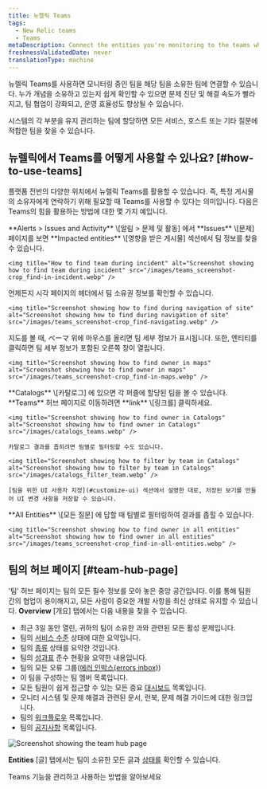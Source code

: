 ```yaml
---
title: 뉴렐릭 Teams
tags:
  - New Relic teams
  - Teams
metaDescription: Connect the entities you're monitoring to the teams who own them
freshnessValidatedDate: never
translationType: machine
---
```


뉴렐릭 Teams를 사용하면 모니터링 중인 팀을 해당 팀을 소유한 팀에 연결할 수 있습니다. 누가 개념을 소유하고 있는지 쉽게 확인할 수 있으면 문제 진단 및 해결 속도가 빨라지고, 팀 협업이 강화되고, 운영 효율성도 향상될 수 있습니다.

시스템의 각 부분을 유지 관리하는 팀에 할당하면 모든 서비스, 호스트 또는 기타 질문에 적합한 팀을 찾을 수 있습니다.

## 뉴렐릭에서 Teams를 어떻게 사용할 수 있나요? [#how-to-use-teams]

플랫폼 전반의 다양한 위치에서 뉴렐릭 Teams를 활용할 수 있습니다. 즉, 특정 게시물의 소유자에게 연락하기 위해 필요할 때 Teams를 사용할 수 있다는 의미입니다. 다음은 Teams의 힘을 활용하는 방법에 대한 몇 가지 예입니다.

<CollapserGroup>
  <Collapser id="find-during-incident" title="인시던트 중">
    **Alerts &gt; Issues and Activity** \[알림 &gt; 문제 및 활동] 에서 **Issues** \[문제] 페이지를 보면 **Impacted entities** \[영향을 받은 게시물] 섹션에서 팀 정보를 찾을 수 있습니다.

    <img title="How to find team during incident" alt="Screenshot showing how to find team during incident" src="/images/teams_screenshot-crop_find-in-incident.webp" />
  </Collapser>

  <Collapser id="find-while-navigating" title="플랫폼을 탐색하는 동안">
    언제든지 시각 페이지의 헤더에서 팀 소유권 정보를 확인할 수 있습니다.

    <img title="Screenshot showing how to find during navigation of site" alt="Screenshot showing how to find during navigation of site" src="/images/teams_screenshot-crop_find-navigating.webp" />
  </Collapser>

  <Collapser id="find-in-maps" title="지도에서">
    지도를 볼 때, ペーマ 위에 마우스를 올리면 팀 세부 정보가 표시됩니다. 또한, 엔티티를 클릭하면 팀 세부 정보가 포함된 오른쪽 창이 열립니다.

    <img title="Screenshot showing how to find owner in maps" alt="Screenshot showing how to find owner in maps" src="/images/teams_screenshot-crop_find-in-maps.webp" />
  </Collapser>

  <Collapser id="filter-in-catalogs" title="카탈로그에서">
    **Catalogs** \[카탈로그] 에 있으면 각 퍼즐에 할당된 팀을 볼 수 있습니다. **Teams** 허브 페이지로 이동하려면 **link** \[링크를] 클릭하세요.

    <img title="Screenshot showing how to find owner in Catalogs" alt="Screenshot showing how to find owner in Catalogs" src="/images/catalogs_teams.webp" />

    카탈로그 결과를 좁히려면 팀별로 필터링할 수도 있습니다.

    <img title="Screenshot showing how to filter by team in Catalogs" alt="Screenshot showing how to filter by team in Catalogs" src="/images/catalogs_filter_team.webp" />

    [팀을 위한 UI 사용자 지정](#customize-ui) 섹션에서 설명한 대로, 저장된 보기를 만들어 UI 변경 사항을 저장할 수 있습니다.
  </Collapser>

  <Collapser id="filter-in-all-entities" title="모든 존재에서">
    **All Entities** \[모든 질문] 에 답할 때 팀별로 필터링하여 결과를 좁힐 수 있습니다.

    <img title="Screenshot showing how to find owner in all entities" alt="Screenshot showing how to find owner in all entities" src="/images/teams_screenshot-crop_find-in-all-entities.webp" />
  </Collapser>
</CollapserGroup>

## 팀의 허브 페이지 [#team-hub-page]

&apos;팀&apos; 허브 페이지는 팀의 모든 필수 정보를 모아 놓은 중앙 공간입니다. 이를 통해 팀원 간의 협업이 용이해지고, 모든 사람이 중요한 개발 사항을 최신 상태로 유지할 수 있습니다. **Overview** \[개요] 탭에서는 다음 내용을 찾을 수 있습니다.

* 최근 3일 동안 열린, 귀하의 팀이 소유한 과와 관련된 모든 활성 문제입니다.
* 팀의 [서비스 수준](/docs/service-level-management/intro-slm/) 상태에 대한 요약입니다.
* 팀의 [종류](/docs/new-relic-solutions/new-relic-one/workloads/workloads-isolate-resolve-incidents-faster/) 상태를 요약한 것입니다.
* 팀의 [성과표](/docs/service-architecture-intelligence/scorecards/getting-started) 준수 현황을 요약한 내용입니다.
* 팀의 모든 오류 그룹([에러 인박스(errors inbox)](/docs/errors-inbox/getting-started/))
* 이 팀을 구성하는 팀 멤버 목록입니다.
* 모든 팀원이 쉽게 접근할 수 있는 모든 중요 [대시보드](/docs/query-your-data/explore-query-data/dashboards/introduction-dashboards/) 목록입니다.
* 모니터 시스템 및 문제 해결과 관련된 문서, 런북, 문제 해결 가이드에 대한 링크입니다.
* 팀의 [워크플로우](/docs/alerts/get-notified/incident-workflows/) 목록입니다.
* 팀의 [공지사항](/docs/alerts/organize-alerts/create-edit-or-find-alert-policy/) 목록입니다.

<img title="Screenshot showing the team hub page" alt="Screenshot showing the team hub page" src="/images/teams_hub.webp" />

**Entities** \[글] 탭에서는 팀이 소유한 모든 글과 [상태를](/docs/alerts/create-alert/examples/view-entity-health-status-find-entities-without-alert-conditions/) 확인할 수 있습니다.

<DocTiles>
  <DocTile title="팀 관리" path="/docs/service-architecture-intelligence/teams/manage-teams">
    Teams 기능을 관리하고 사용하는 방법을 알아보세요
  </DocTile>
</DocTiles>